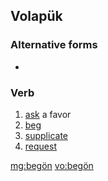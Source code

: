 ==Volapük==

===Alternative forms===
* {{l|vo|begoyn}}

===Verb===
{{infl|vo|verb}}

# [[ask]] a favor
# [[beg]]
# [[supplicate]]
# [[request]]

[[mg:begön]]
[[vo:begön]]